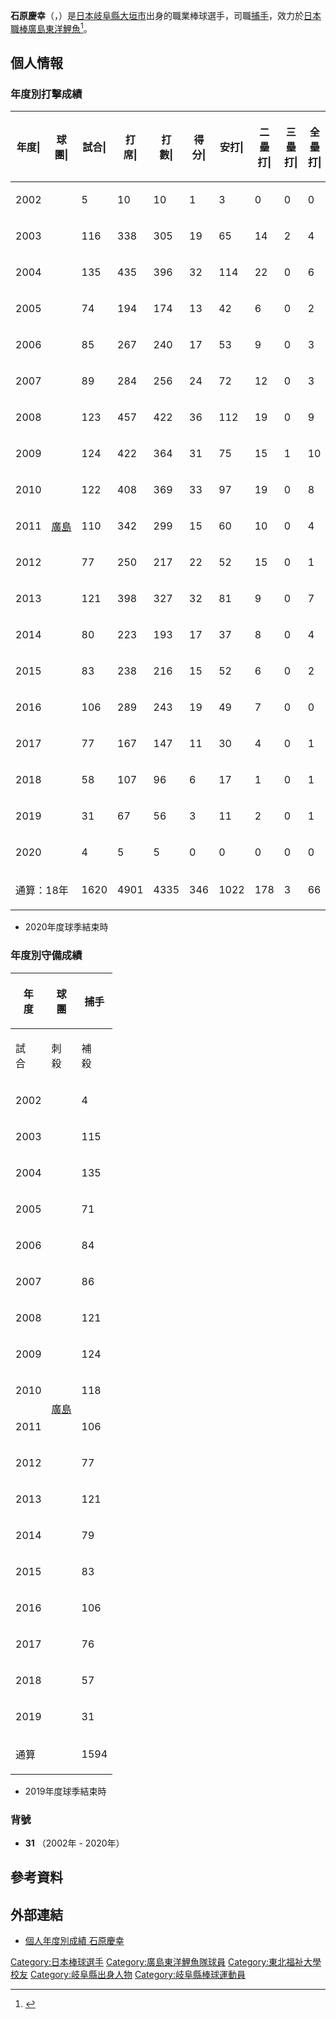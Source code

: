 {{Infobox NPB player|
|name=石原慶幸|
|image=ishihara(carp)31.jpg|
|width=300|
|position=捕手|
|team=|
|number=|
|bats=右|
|throws=右|
|birthdate={{birth_date_and_age|1979|9|7|mf=y}}|
|birthplace={{JPN}}[[岐阜縣|岐阜縣]][[大垣市|大垣市]]|
|debutdate=9月7日
|debutyear=2005年
|debutteam=廣島東洋鯉魚
|statyear=2019年球季
|stat1label=打擊率
|stat1value=0.236
|stat2label=全壘打
|stat2value=66
|stat3label=打點
|stat3value=378
|stat4label=盜壘
|stat4value=25
|teams=<nowiki></nowiki>
* 岐阜商業高等學校
* [[東北福祉大學|東北福祉大學]]
* [[廣島東洋鯉魚|廣島東洋鯉魚]]（2002年－2020年）
|medaltemplates=
{{MedalSport|男子[[棒球|棒球]]}}
{{MedalCountry|{{JPN}}}}
{{MedalCompetition|[[世界棒球經典賽|世界棒球經典賽]]}}
{{MedalGold|[[2009年世界棒球經典賽|2009年 洛杉磯]]|隊際}}
}}

'''石原慶幸'''（{{jpn|j=石原 慶幸|hg=いしはら よしゆき|rm=Ishihara Yoshiyuki}}，{{bd|1979年|9月7日||catIdx=Ishihara, Yoshiyuki}}）是[[日本|日本]][[岐阜縣|岐阜縣]][[大垣市|大垣市]]出身的職業棒球選手，司職[[捕手|捕手]]，效力於[[日本職棒|日本職棒]][[廣島東洋鯉魚|廣島東洋鯉魚]]<ref>{{cite web |url=https://www.chugoku-np.co.jp/carp/article/article.php?comment_id=689067&comment_sub_id=0&category_id=124 |title=【速報】カープ石原捕手、今季限りで引退　２５年ぶりの優勝に貢献 |publisher=中國新聞 |date=2020-10-12 |access-date=2020-10-31 |archive-date=2020-11-29 |archive-url=https://web.archive.org/web/20201129193339/https://www.chugoku-np.co.jp/carp/article/article.php?comment_id=689067&comment_sub_id=0&category_id=124 |dead-url=no }}</ref>。

== 個人情報 ==
=== 年度別打擊成績 ===
{| class="wikitable" style="text-align:right; font-size:small"
|-bgcolor="#efefef"
!年度|!!球團|!!試合|!!打<br>席|!!打<br>數|!!得分|!!安打|!!二<br>壘<br>打|!!三<br>壘<br>打|!!全<br>壘<br>打|!!壘<br>打<br>數|!!打點|!!盜壘|!!盜<br>壘<br>刺|!!觸擊|!!犧<br>牲<br>打|!!保送|!!敬遠|!!觸身|!!三振|!!雙殺|!!打<br>擊<br>率|!!上<br>壘<br>率|!!長<br>打<br>率|!!OPS
|-
|style="text-align: center;"|2002
|rowspan="19" style="text-align:center; white-space:nowrap;"|[[廣島東洋鯉魚|廣島]]
|5||10||10||1||3||0||0||0||3||0||0||0||0||0||0||0||0||1||1||.300||.300||.300||.600
|-
|style="text-align:center;"|2003
|116||338||305||19||65||14||2||4||95||21||0||1||10||0||17||7||6||78||6||.213||.268||.311||.580
|-
|style="text-align:center;"|2004
|135||435||396||32||114||22||0||6||154||35||0||1||9||1||21||7||8||70||6||.288||.336||.389||.725
|-
|style="text-align:center;"|2005
|74||194||174||13||42||6||0||2||54||12||0||0||3||2||11||1||4||29||6||.241||.298||.310||.609
|-
|style="text-align:center;"|2006
|85||267||240||17||53||9||0||3||71||11||2||0||6||2||15||2||4||43||6||.221||.276||.296||.572
|-
|style="text-align:center;"|2007
|89||284||256||24||72||12||0||3||93||15||2||2||6||0||16||1||6||47||9||.281||.338||.363||.701
|-
|style="text-align:center;"|2008
|123||457||422||36||112||19||0||9||158||50||6||6||10||2||22||0||1||80||7||.265||.302||.374||.676
|-
|style="text-align:center;"|2009
|124||422||364||31||75||15||1||10||122||37||2||3||11||4||39||4||4||90||11||.206||.287||.335||.622
|-
|style="text-align:center;"|2010
|122||408||369||33||97||19||0||8||140||41||4||4||6||1||29||5||3||81||10||.263||.321||.379||.700
|-
|style="text-align:center;"|2011
|110||342||299||15||60||10||0||4||82||27||2||2||14||3||22||3||4||49||7||.201||.262||.274||.536
|-
|style="text-align:center;"|2012
|77||250||217||22||52||15||0||1||70||22||0||1||9||1||22||5||1||37||7||.240||.311||.323||.634
|-
|style="text-align:center;"|2013
|121||398||327||32||81||9||0||7||111||35||0||2||15||3||45||2||8||76||12||.248||.350||.339||.689
|-
|style="text-align:center;"|2014
|80||223||193||17||37||8||0||4||57||19||1||2||8||0||21||4||1||43||6||.192||.274||.295||.570
|-
|style="text-align:center;"|2015
|83||238||216||15||52||6||0||2||64||12||1||0||8||0||14||2||0||42||10||.241||.287||.296||.583
|-
|style="text-align:center;"|2016
|106||289||243||19||49||7||0||0||56||17||4||1||12||1||29||'''5'''||4||54||8||.202||.296||.230||.526
|-
|style="text-align:center;"|2017
|77||167||147||11||30||4||0||1||37||12||1||0||8||2||10||0||0||33||8||.204||.252||.252||.503
|-
|style="text-align:center;"|2018
|58||107||96||6||17||1||0||1||21||7||0||0||4||1||5||2||1||27||4||.177||.223||.219||.442
|-
|style="text-align:center;"|2019
|31||67||56||3||11||2||0||1||16||5||0||0||5||1||5||0||0||18||1||.196||.258||.286||.544
|-
|style="text-align:center;"|2020
|4||5||5||0||0||0||0||0||0||0||0||0||0||0||0||0||0||1||0||.000||.000||.000||.000
|-
!colspan="2"|通算：18年
|1620||4901||4335||346||1022||178||3||66||1404||378||25||25||144||24||343||50||55||899||125||.236||.299||.324||.622
|}
* 2020年度球季結束時

=== 年度別守備成績 ===
{| class="wikitable" style="text-align: right; font-size: small;"
!rowspan="2"|年<br />度!!rowspan="2"|球<br />團!!colspan="11"|捕手
|-
!試<br>合!!刺<br>殺!!補<br>殺!!失<br>誤!!雙<br>殺!!守<br>備<br>率!!捕<br>逸!!企<br>圖<br>數!!被<br>盜<br>壘!!盜<br>壘<br>刺!!阻<br>殺<br>率
|-
|style="text-align:center;"|2002
|rowspan="18" style="text-align: center; white-space:nowrap;"|[[廣島東洋鯉魚|廣島]]
|4||27||3||1||0||0||.968||2||1||1||.500
|-
|2003
|115||686||48||7||11||8||.991||69||47||22||.319
|-
|2004
|135||975||57||5||15||3||.995||81||55||26||.321
|-
|2005
|71||412||35||3||8||6||.993||28||16||12||.429
|-
|2006
|84||483||32||6||5||3||.988||49||37||12||.245
|-
|2007
|86||442||43||2||4||3||.992||57||40||17||.298
|-
|2008
|121||763||72||6||11||3||.993||94||65||29||.309
|-
|2009
|124||773||62||7||9||3||.992||77||54||23||.299
|-
|2010
|118||696||52||4||8||4||.995||70||50||20||.286
|-
|2011
|106||698||55||6||1||5||.999||65||47||18||.277
|-
|2012
|77||471||26||5||2||2||.990||37||29||8||.216
|-
|2013
|121||727||48||3||12||2||.995||80||60||20||.333
|-
|2014
|79||431||27||4||2||2||.991||35||28||7||.200
|-
|2015
|83||490||41||7||8||2||.987||54||37||17||.315
|-
|2016
|106||549||31||1||4||3||.998||36||24||12||.333
|-
|2017
|76||338||18||1||2||1||.997||25||19||6||.240
|-
|2018
|57||238||9||1||1||3||.996||29||26||3||.103
|-
|2019
|31||154||20||2||2||0||.989||14||7||7||.500
|-
!colspan="2"|通算
|1594||9353||679||71||105||53||.993||902||642||260||.288
|}
* 2019年度球季結束時

=== 背號 ===
* '''31''' （2002年 - 2020年）

== 參考資料 ==
{{reflist}}

== 外部連結 ==
* [https://npb.jp/bis/players/51355115.html 個人年度別成績 石原慶幸] {{Wayback|url=https://npb.jp/bis/players/51355115.html |date=20210118205816 }} {{ja icon}}

{{中央聯盟最佳九人 (捕手)}}
{{2009年第二屆世界棒球經典賽日本成棒代表隊}}
{{DEFAULTSORT:Ishihara, Yoshiyuki}}
[[Category:日本棒球選手|Category:日本棒球選手]]
[[Category:廣島東洋鯉魚隊球員|Category:廣島東洋鯉魚隊球員]]
[[Category:東北福祉大學校友|Category:東北福祉大學校友]]
[[Category:岐阜縣出身人物|Category:岐阜縣出身人物]]
[[Category:岐阜縣棒球運動員|Category:岐阜縣棒球運動員]]